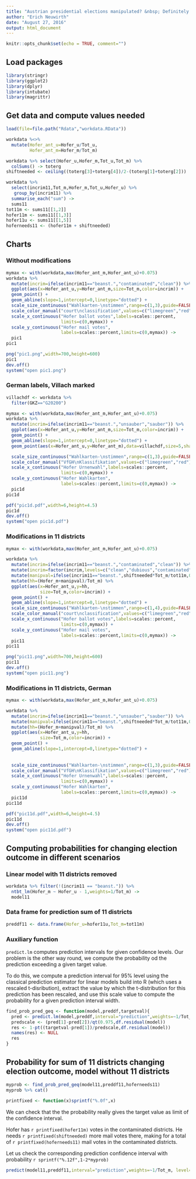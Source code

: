 ```yaml
---
title: "Austrian presidential elections manipulated? &nbsp; Definitely not: Charts and Probabilities"
author: "Erich Neuwirth"
date: "August 27, 2016"
output: html_document
---
```


```r
knitr::opts_chunk$set(echo = TRUE, comment="")
```

## Load packages

```r
library(stringr)
library(ggplot2)
library(dplyr)
library(intubate)
library(magrittr)
```
## Get data and compute values needed

```r
load(file=file.path("Rdata","workdata.RData"))
```

```r
workdata %<>%
  mutate(Hofer_ant_u=Hofer_u/Tot_u,
         Hofer_ant_m=Hofer_m/Tot_m) 

```


```r
workdata %>% select(Hofer_u,Hofer_m,Tot_u,Tot_m) %>%
  colSums() -> toterg
shiftneeded <- ceiling((toterg[3]+toterg[4])/2-(toterg[1]+toterg[2]))

```

```r
workdata %>%
  select(incrim11,Tot_m,Hofer_m,Tot_u,Hofer_u) %>%
   group_by(incrim11) %>%
  summarise_each("sum") ->
  sums11
tot11m <- sums11[[1,2]]
hofer11m <- sums11[[1,3]]
hofer11u <- sums11[[1,5]]
hoferneeds11 <- (hofer11m + shiftneeded)
```


## Charts

### Without modifications

```r
mymax <- with(workdata,max(Hofer_ant_m,Hofer_ant_u)+0.075)
workdata %>%
  mutate(incrim=ifelse(incrim11=="beanst.","contaminated","clean")) %>%
  ggplot(aes(x=Hofer_ant_u,y=Hofer_ant_m,size=Tot_m,color=incrim)) +
  geom_point() +
  geom_abline(slope=1,intercept=0,linetype="dotted") +
  scale_size_continuous("Wahlkarten-\nstimmen",range=c(1,3),guide=FALSE) +
  scale_color_manual("court\nclassification",values=c("limegreen","red")) +
  scale_x_continuous("Hofer ballot votes",labels=scales::percent,
                     limits=c(0,mymax)) +
  scale_y_continuous("Hofer mail votes",
                     labels=scales::percent,limits=c(0,mymax)) ->
  pic1
pic1
```

```r
png("pic1.png",width=700,height=600)
pic1
dev.off()
system("open pic1.png")
```

### German labels, Villach marked

```r
villachdf <- workdata %>% 
  filter(GKZ=="G20200")

mymax <- with(workdata,max(Hofer_ant_m,Hofer_ant_u)+0.075)
workdata %>%
  mutate(incrim=ifelse(incrim11=="beanst.","unsauber","sauber")) %>%
  ggplot(aes(x=Hofer_ant_u,y=Hofer_ant_m,size=Tot_m,color=incrim)) +
  geom_point() +
  geom_abline(slope=1,intercept=0,linetype="dotted") +
  geom_point(aes(x=Hofer_ant_u,y=Hofer_ant_m),data=villachdf,size=5,shape="O",inherit.aes=FALSE) +

  scale_size_continuous("Wahlkarten-\nstimmen",range=c(1,3),guide=FALSE) +
  scale_color_manual("VfGH\nKlassifikation",values=c("limegreen","red")) +
  scale_x_continuous("Hofer Urnenwahl",labels=scales::percent,
                     limits=c(0,mymax)) +
  scale_y_continuous("Hofer Wahlkarten",
                     labels=scales::percent,limits=c(0,mymax)) ->
  pic1d
pic1d
```


```r
pdf("pic1d.pdf",width=6,height=4.5)
pic1d
dev.off()
system("open pic1d.pdf")
```

### Modifications in 11 districts


```r
mymax <- with(workdata,max(Hofer_ant_m,Hofer_ant_u)+0.075)

workdata %>%
  mutate(incrim=ifelse(incrim11=="beanst.","contaminated","clean")) %>%
  mutate(incrim=factor(incrim,levels=c("clean","dubious","contaminated"))) %>%
  mutate(manipval=ifelse(incrim11=="beanst.",shiftneeded*Tot_m/tot11m,0)) %>%
  mutate(hh=(Hofer_m+manipval)/Tot_m) %>%
  ggplot(aes(x=Hofer_ant_u,y=hh,
             size=Tot_m,color=incrim)) +
  geom_point() +
  geom_abline(slope=1,intercept=0,linetype="dotted") +
  scale_size_continuous("Wahlkarten-\nstimmen",range=c(1,4),guide=FALSE) +
  scale_color_manual("court\nclassification",values=c("limegreen","red")) +
  scale_x_continuous("Hofer ballot votes",labels=scales::percent,
                     limits=c(0,mymax)) +
  scale_y_continuous("Hofer mail votes",
                     labels=scales::percent,limits=c(0,mymax)) ->
  pic11
pic11
```



```r
png("pic11.png",width=700,height=600)
pic11
dev.off()
system("open pic11.png")
```

### Modifications in 11 districts, German


```r
mymax <- with(workdata,max(Hofer_ant_m,Hofer_ant_u)+0.075)

workdata %>%
  mutate(incrim=ifelse(incrim11=="beanst.","unsauber","sauber")) %>%
  mutate(manipval=ifelse(incrim11=="beanst.",shiftneeded*Tot_m/tot11m,0)) %>%
  mutate(hh=(Hofer_m+manipval)/Tot_m) %>%
  ggplot(aes(x=Hofer_ant_u,y=hh,
             size=Tot_m,color=incrim)) +
  geom_point() +
  geom_abline(slope=1,intercept=0,linetype="dotted") +
  
  
  scale_size_continuous("Wahlkarten-\nstimmen",range=c(1,3),guide=FALSE) +
  scale_color_manual("VfGH\nKlassifikation",values=c("limegreen","red")) +
  scale_x_continuous("Hofer Urnenwahl",labels=scales::percent,
                     limits=c(0,mymax)) +
  scale_y_continuous("Hofer Wahlkarten",
                     labels=scales::percent,limits=c(0,mymax)) ->
  pic11d
pic11d
```


```r
pdf("pic11d.pdf",width=6,height=4.5)
pic11d
dev.off()
system("open pic11d.pdf")
```




## Computing probabilities for changing election outcome in different scenarios

### Linear model with 11 districts removed

```r
workdata %>% filter(!(incrim11 == "beanst.")) %>%
  ntbt_lm(Hofer_m ~ Hofer_u - 1,weights=1/Tot_m) ->
  model11
```

### Data frame for prediction sum of 11 districts

```r
preddf11 <- data.frame(Hofer_u=hofer11u,Tot_m=tot11m)  
```

### Auxiliary function

`predict.lm` computes prediction intervals for given confidence levels.
Our problem is the other way round, we compute the probability od
the prediction exceeding a given target value.

To do this, we compute a prediction interval for 95% level using
the classical prediction estimator for linear models build into R
(which uses a rescaled t-disribution),
extract the value by which the t-distribution for this prediction has been rescaled,
and use this scale value to compute the probability for a given prediction interval width. 


```r
find_prob_pred_geq <- function(model,preddf,targetval){
  pred <- predict.lm(model,preddf,interval="prediction",weights=~1/Tot_m,level=0.95)
  predscale <- (pred[1]-pred[2])/qt(0.975,df.residual(model))
  res <- 1-pt((targetval-pred[1])/predscale,df.residual(model))
  names(res) <- NULL
  res
}
```


## Probability for sum of 11 districts changing election outcome, model without 11 districts

```r
myprob <- find_prob_pred_geq(model11,preddf11,hoferneeds11)  
myprob %>% cat()
```

```r
printfixed <- function(x)sprintf("%.0f",x)
```

We can check that the the probability really gives the target value as limit
of the confidence interval.

Hofer has `r printfixed(hofer11m)` votes in the contaminated districts.
He needs `r printfixed(shiftneeded)` more mail votes there, making for a total of
`r printfixed(hoferneeds11)` mail votes in the contaminated districts.

Let us check the corresponding prediction confidence interval with probability `r sprintf("%.12f",1-2*myprob)`

```r
predict(model11,preddf11,interval="prediction",weights=~1/Tot_m, level=1-2*myprob)
```

